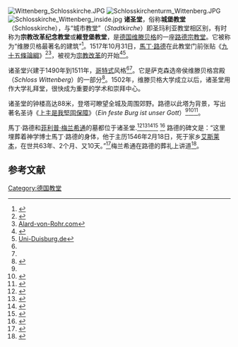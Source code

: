 {{Link style|time=2015-12-12T05:12:17+00:00}}
[[Image:Wittenberg_Schlosskirche.JPG|right]]
[[Image:Schlosskirchenturm_Wittenberg.JPG|right]]
[[Image:Schlosskirche_Wittenberg_inside.jpg|thumb]]
'''诸圣堂'''，俗称'''城堡教堂'''（Schlosskirche），与“城市教堂”（''Stadtkirche''）即圣玛利亚教堂相区别，有时称为'''宗教改革纪念教堂'''或'''維登堡教堂'''，是[[德国|德国]][[维滕贝格|维滕贝格]]的一座[[路德宗|路德宗]][[教堂|教堂]]。它被称为“维滕贝格最著名的建筑”<ref>{{cite web|title=Encarta.msn.com|url=http://encarta.msn.com/media_121619608/Castle_Church_Wittenberg.html|work=|archiveurl=https://www.webcitation.org/5kwDkj8OD?url=http://encarta.msn.com/media_121619608/Castle_Church_Wittenberg.html|archivedate=2009-10-31|deadurl=yes|access-date=2011-07-26}}</ref>。1517年10月31日，[[馬丁·路德|馬丁·路德]]在此教堂门前张贴《[[九十五條論綱|九十五條論綱]]》<ref>{{Cite web |url=http://www.castlechurch.org/ |title=CastleChurch.org |access-date=2011-07-26 |archive-url=https://web.archive.org/web/20110725142127/http://www.castlechurch.org/ |archive-date=2011-07-25 |dead-url=yes }}</ref><ref>[http://www.alard-von-rohr.com/switzerland/Reformation_Tour.pdf Alard-von-Rohr.com]</ref>，被视为[[宗教改革|宗教改革]]的开始<ref Name="Reformation Tours">{{Cite web |url=http://www.reformationtours.com/site/490868/page/193157 |title=ReformationTours.com |access-date=2011-07-26 |archive-date=2007-08-25 |archive-url=https://web.archive.org/web/20070825085948/http://www.reformationtours.com/site/490868/page/193157 |dead-url=yes }}</ref><ref>[http://www.uni-duisburg.de/Institute/CollCart/es/sem/s6/page03a.htm Uni-Duisburg.de]</ref>。

诸圣堂兴建于1490年到1511年，[[哥特式|哥特式]]风格<ref Name="Reformation Tours"/><ref Name="Sacred Destinations"/>。它是萨克森选帝侯维滕贝格宫殿（''Schloss Wittenberg''）的一部分<ref Name="Sacred Destinations">{{Cite web |url=http://www.sacred-destinations.com/germany/wittenberg-schlosskirche.htm |title=Sacred-Destinations.com |access-date=2011-07-26 |archive-date=2007-10-10 |archive-url=https://web.archive.org/web/20071010053456/http://www.sacred-destinations.com/germany/wittenberg-schlosskirche.htm |dead-url=yes }}</ref>。1502年，维滕贝格大学成立以后，诸圣堂用作大学礼拜堂，很快成为重要的学术和崇拜中心。

诸圣堂的钟楼高达88米，登塔可瞭望全城及周围郊野。路德以此塔为背景，写出著名圣诗《[[:en:A_Mighty_Fortress_Is_Our_God|上主是我堅固保障]]》（''Ein feste Burg ist unser Gott''）<ref Name="Sacred Destinations"/><ref>{{Cite web |url=http://www.chapel.duke.edu/worship/sunday/viewsermon.aspx?id=52 |title=Chapel.Duke.edu |access-date=2011-07-26 |archive-date=2008-01-12 |archive-url=https://web.archive.org/web/20080112195430/http://www.chapel.duke.edu/worship/sunday/viewsermon.aspx?id=52 |dead-url=yes }}</ref><ref>{{Cite web |url=http://www.tac-bsa.org/worship_services.pdf |title=TAC-BSA.org |access-date=2011-07-26 |archive-date=2006-11-19 |archive-url=https://web.archive.org/web/20061119144004/http://www.tac-bsa.org/worship_services.pdf |dead-url=no }}</ref>。

馬丁·路德和[[菲利普·梅兰希通|菲利普·梅兰希通]]的墓都位于诸圣堂.<ref>{{Cite web |url=http://helios.augustana.edu/~ew/slide-collection.html |title=Helios.Augustana.edu |access-date=2011-07-26 |archive-url=https://web.archive.org/web/20120209193155/http://helios.augustana.edu/~ew/slide-collection.html |archive-date=2012-02-09 |dead-url=yes }}</ref><ref>{{Cite web |url=http://christianity.about.com/od/lutherandenomination/a/martinlutherbio_2.htm |title=Christianity.About.com |accessdate=2011-07-26 |archive-date=2007-11-22 |archive-url=https://web.archive.org/web/20071122013248/http://christianity.about.com/od/lutherandenomination/a/martinlutherbio_2.htm |dead-url=no }}</ref><ref>{{Cite web |url=http://www.ourredeemerlcms.org/beggars.htm |title=OurRedeermLCMS.org |access-date=2011-07-26 |archive-date=2003-11-22 |archive-url=https://web.archive.org/web/20031122043305/http://www.ourredeemerlcms.org/beggars.htm |dead-url=yes }}</ref><ref>{{Cite web |url=http://books.google.com/books?id=CBqyFy46I-EC&pg=PA32&lpg=PA32&dq=burial+of+martin+luther+astle+church&source=web&ots=c17q8F4DFp&sig=WEaHEdvD199_1Ww-wJu4nyDJEwM#PPA32,M1 |title=Books.Google.com |accessdate=2011-07-26 |archive-date=2012-11-13 |archive-url=https://web.archive.org/web/20121113210402/http://books.google.com/books?id=CBqyFy46I-EC&pg=PA32&lpg=PA32&dq=burial+of+martin+luther+astle+church&source=web&ots=c17q8F4DFp&sig=WEaHEdvD199_1Ww-wJu4nyDJEwM#PPA32,M1 |dead-url=no }}</ref> 
<ref>{{Cite web |url=http://www.signaturetoursinternational.com/gp-3.php |title=SignatureToursInternational.com |access-date=2011-07-26 |archive-date=2007-12-01 |archive-url=https://web.archive.org/web/20071201194458/http://www.signaturetoursinternational.com/gp-3.php |dead-url=no }}</ref> 路德的碑文是：“这里埋葬着神学博士馬丁·路德的身体，他于主历1546年2月18日，死于家乡[[艾斯莱本|艾斯莱本]]，在世共63年、2个月、又10天。”<ref>{{Cite web |url=http://books.google.com/books?id=cdM3qHlNeb4C&pg=PA205&lpg=PA205&dq=burial+of+martin+luther+castle+church&source=web&ots=8Kjdp8WNbv&sig=EYgqgqcSgLOezBC0wlY-Kjq9RwE |title=Books.Google.com |accessdate=2011-07-26 |archive-date=2012-11-13 |archive-url=https://web.archive.org/web/20121113210419/http://books.google.com/books?id=cdM3qHlNeb4C&pg=PA205&lpg=PA205&dq=burial+of+martin+luther+castle+church&source=web&ots=8Kjdp8WNbv&sig=EYgqgqcSgLOezBC0wlY-Kjq9RwE |dead-url=no }}</ref>梅兰希通在路德的葬礼上讲道<ref>{{Cite web |url=http://books.google.com/books?id=rvz4JAI9fmUC&pg=PA183&lpg=PA183&dq=burial+of+martin+luther+astle+church&source=web&ots=WPPiyWQNo4&sig=Gvp5nU_wsLAHKTswQzFl7_KXa9o |title=Books.Google.com |accessdate=2011-07-26 |archive-date=2012-11-13 |archive-url=https://web.archive.org/web/20121113210430/http://books.google.com/books?id=rvz4JAI9fmUC&pg=PA183&lpg=PA183&dq=burial+of+martin+luther+astle+church&source=web&ots=WPPiyWQNo4&sig=Gvp5nU_wsLAHKTswQzFl7_KXa9o |dead-url=no }}</ref>。

==参考文献==
{{Commonscat|Wittenberg Schlosskirche}}
{{Reflist|2}}
{{coord|51.866|N|12.638|E|display=title|source:dewiki}}

[[Category:德国教堂|Category:德国教堂]]